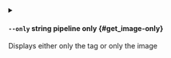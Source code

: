 
<details className="config-field -function" data-expandable="false">
<summary>

#### `--only` <span className="config-field-type">string</span> <span className="config-field-enum"></span> <span className="config-field-default -return"></span> <span className="config-field-required" data-required="false">pipeline only</span>  {#get_image-only}

Displays either only the tag or only the image

</summary>



</details>
